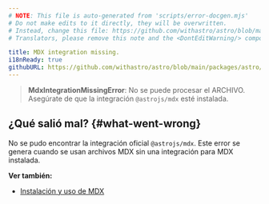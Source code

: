 ```yaml
---
# NOTE: This file is auto-generated from 'scripts/error-docgen.mjs'
# Do not make edits to it directly, they will be overwritten.
# Instead, change this file: https://github.com/withastro/astro/blob/main/packages/astro/src/core/errors/errors-data.ts
# Translators, please remove this note and the <DontEditWarning/> component.

title: MDX integration missing.
i18nReady: true
githubURL: https://github.com/withastro/astro/blob/main/packages/astro/src/core/errors/errors-data.ts
---
```


> **MdxIntegrationMissingError**: No se puede procesar el ARCHIVO. Asegúrate de que la integración `@astrojs/mdx` esté instalada.

## ¿Qué salió mal? \{#what-went-wrong\}

No se pudo encontrar la integración oficial `@astrojs/mdx`. Este error se genera cuando se usan archivos MDX sin una integración para MDX instalada.

**Ver también:**

-  [Instalación y uso de MDX](/es/guides/integrations-guide/mdx/)
